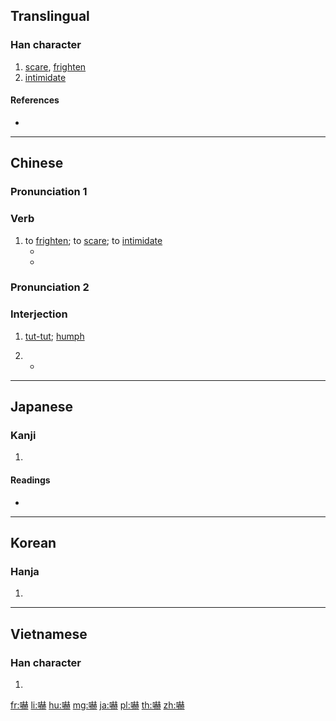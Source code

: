 {{also|吓}}
==Translingual==

===Han character===
{{Han char|rn=30|rad=口|as=14|sn=17|four=64031|canj=RGCC|ids=⿰口赫}}

# [[scare]], [[frighten]]
# [[intimidate]]

====References====
* {{Han ref|kx=0211.370|dkj=04459|dj=0434.290|hdz=10695.100|uh=5687|ud=22151|bh=C07E|bd=49278}}

----

==Chinese==
{{zh-forms|s=吓}}

===Pronunciation 1===
{{zh-pron
|m=xià
|c=haak3
|cat=v}}

===Verb===
{{zh-verb}}

# to [[frighten]]; to [[scare]]; to [[intimidate]]
#* {{zh-x|我 被 這 情景 '''嚇''' 到 了。|I was '''frightened''' by the sight.}}
#* {{zh-x|她 咳嗽 的 聲音 很 大，嚇 了 我 一 跳。|Her huge cough startled me.}}

===Pronunciation 2===
{{zh-pron
|m=hè
|c=haa1
|cat=intj}}

===Interjection===
{{zh-interj}}

# {{non-gloss definition|used to express disapproval or resentment.}} [[tut-tut]]; [[humph]]
# {{non-gloss definition|used to express astonishment}}
#* {{zh-x|'''嚇{Hè}'''，這 是 怎麽 搞 的！|'''Damn'''! How has this happened?}}

----

==Japanese==

===Kanji===
{{ja-kanji|grade=c|rs=口14}}

# {{defn|lang=ja|sort=口14}}

====Readings====
* {{ja-readings|goon=[[きゃく]] (kyaku)|kanon=[[かく]] (kaku)|kun=[[おどす]] (odosu)}}

----

==Korean==

===Hanja===
{{ko-hanja|hangeul=[[하]], [[혁]]|rv=ha, hyeok|mr=ha, hyŏk}}

# {{defn|lang=ko|sort=口14}}

----

==Vietnamese==

===Han character===
{{vi-hantu|[[hách]], [[hạ]]|rs=口14}}

# {{defn|lang=vi}}

[[fr:嚇]]
[[li:嚇]]
[[hu:嚇]]
[[mg:嚇]]
[[ja:嚇]]
[[pl:嚇]]
[[th:嚇]]
[[zh:嚇]]